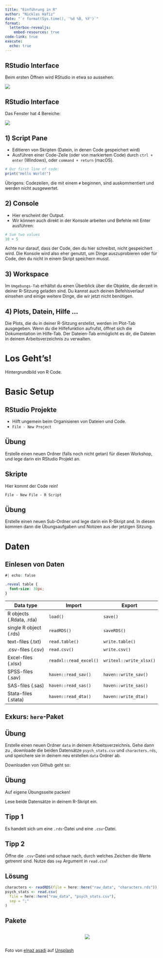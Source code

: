 ```yaml
---
title: "Einführung in R"
author: "Nicklas Hafiz"
date: "`r format(Sys.time(), '%d %B, %Y')`"
format: 
  letterbox-revealjs:
    embed-resources: true
code-link: true
execute:
  echo: true
---
```



## RStudio Interface

Beim ersten Öffnen wird RStudio in etwa so aussehen:

![](./images/RStudio_window.PNG)

## RStudio Interface
Das Fenster hat 4 Bereiche:

![](./images/window_commented.PNG)

## 1) Script Pane

- Editieren von Skripten (Datein, in denen Code gespeichert wird)
- Ausführen einer Code-Zeile (oder von markiertem Code) durch `ctrl + enter` (Windows), oder `command + return` (macOS). 

```r
# Our first line of code:
print("Hello World!")
```

:::{.callout-tip}
Übrigens: Codezeilen, die mit einem `#` beginnen, sind auskommentiert und werden nicht ausgewertet. 
:::

## 2) Console

- Hier erscheint der Output.
- Wir können auch direkt in der Konsole arbeiten und Befehle mit Enter ausführen:

```r
# Sum two values
10 + 5
```

:::{.callout-warning}
Achte nur darauf, dass der Code, den du hier schreibst, nicht gespeichert wird. Die Konsole wird also eher genutzt, um Dinge auszuprobieren oder für Code, den du nicht in einem Skript speichern musst.
:::

## 3) Workspace

Im `Umgebungs-Tab` erhältst du einen Überblick über die Objekte, die derzeit in deiner R-Sitzung geladen sind. Du kannst auch deinen Befehlsverlauf einsehen und einige weitere Dinge, die wir jetzt nicht benötigen.

## 4) Plots, Datein, Hilfe ...

Die Plots, die du in deiner R-Sitzung erstellst, werden im Plot-Tab ausgegeben. Wenn du die Hilfefunktion aufrufst, öffnet sich die Dokumentation im Hilfe-Tab. Der Dateien-Tab ermöglicht es dir, die Dateien in deinem Arbeitsverzeichnis zu verwalten.


# Los Geht's!
Hintergrundbild von R Code. 

# Basic Setup

## RStudio Projekte
- Hilft ungemein beim Organisieren von Dateien und Code.
- `File - New Project`

:::{.callout-warning}
## Übung
Erstelle einen neuen Ordner (falls noch nicht getan) für diesen Workshop, und lege darin ein RStudio Projekt an.
:::

## Skripte
Hier kommt der Code rein!

`File - New File - R Script`

:::{.callout-warning}
## Übung
Erstelle einen neuen Sub-Ordner und lege darin ein R-Skript and. In diesen kommen dann die Übungsaufgaben und Notizen aus der jetzigen Sitzung. 
:::

# Daten

## Einlesen von Daten
```css
#| echo: false

.reveal table {
  font-size: 30px;
}

```

| Data type             | Import                    | Export                    |
|-----------------------|---------------------------|---------------------------|
| R objects (.Rdata, .rda) | `load()`                  | `save()`                  |
| single R object (.rds) | `readRDS()`               | `saveRDS()`               |
| text-files (.txt)     | `read.table()`            | `write.table()`           |
| .csv-files (.csv)     | `read.csv()`              | `write.csv()`             |
| Excel-files (.xlsx)   | `readxl::read_excel()`    | `writexl::write_xlsx()`   |
| SPSS-files (.sav)     | `haven::read_sav()`       | `haven::write_sav()`      |
| SAS-files (.sas)      | `haven::read_sas()`       | `haven::write_sas()`      |
| Stata-files (.stata)  | `haven::read_dta()`       | `haven::write_dta()`      |


## Exkurs: `here`-Paket




## Übung

Erstelle einen neuen Ordner `data` in deinem Arbeitsverzeichnis. Gehe dann zu [](), downloade die beiden Datensätze `psych_stats.csv` und `characters.rds`, und speichere sie in deinem neu erstellen `data` Ordner ab. 

:::{.callout-hint}
Downloaden von Github geht so: 
:::

## Übung
Auf eigene Übungsseite packen!

Lese beide Datensätze in deinem R-Skript ein. 

::: {.callout-tip collapse="true"}
## Tipp 1
Es handelt sich um eine `.rds`-Datei und eine `.csv`-Datei.
:::

::: {.callout-tip collapse="true"}
## Tipp 2
Öffne die `.csv`-Datei und schaue nach, durch welches Zeichen die Werte getrennt sind. Nutze das `sep` Argument in `read.csv`!
:::

::: {.callout-caution collapse="true"}
## Lösung

```r
characters <- readRDS(file = here::here("raw_data", "characters.rds"))
psych_stats <- read.csv(
  file = here::here("raw_data", "psych_stats.csv"),
  sep = ";"
)
```
:::


## Pakete

:::: {.columns} 
::: {.column width="50%"}

:::

::: {.column width="50%"}

![](./images/pakete.jpg){.image-right}
::: 
:::: 
Foto von <a href="https://unsplash.com/de/@elnazasadi?utm_content=creditCopyText&utm_medium=referral&utm_source=unsplash">elnaz asadi</a> auf <a href="https://unsplash.com/de/fotos/ein-mehrfarbiges-muster-aus-sechseckigen-formen-Ej50vyvxJ94?utm_content=creditCopyText&utm_medium=referral&utm_source=unsplash">Unsplash</a>
  

